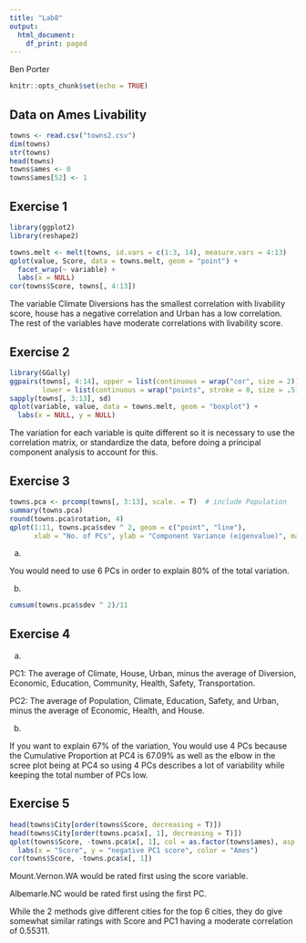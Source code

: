 ```yaml
---
title: "Lab8"
output:
  html_document:
    df_print: paged
---
```


Ben Porter

```r
knitr::opts_chunk$set(echo = TRUE)
```

## Data on Ames Livability
```r
towns <- read.csv("towns2.csv")
dim(towns)
str(towns)
head(towns)
towns$ames <- 0
towns$ames[52] <- 1
```

## Exercise 1
```r
library(ggplot2)
library(reshape2)

towns.melt <- melt(towns, id.vars = c(1:3, 14), measure.vars = 4:13)
qplot(value, Score, data = towns.melt, geom = "point") +
  facet_wrap(~ variable) +
  labs(x = NULL)
cor(towns$Score, towns[, 4:13])
```

The variable Climate Diversions has the smallest correlation with livability score, house has a negative correlation and Urban has a low correlation. The rest of the variables have moderate correlations with livability score.

## Exercise 2
```r
library(GGally)
ggpairs(towns[, 4:14], upper = list(continuous = wrap("cor", size = 2)),
        lower = list(continuous = wrap("points", stroke = 0, size = .5)))
sapply(towns[, 3:13], sd)
qplot(variable, value, data = towns.melt, geom = "boxplot") +
  labs(x = NULL, y = NULL)
```

The variation for each variable is quite different so it is necessary to use the correlation matrix, or standardize the data, before doing a principal component analysis to account for this.

## Exercise 3
```r
towns.pca <- prcomp(towns[, 3:13], scale. = T)  # include Population
summary(towns.pca)
round(towns.pca$rotation, 4)
qplot(1:11, towns.pca$sdev ^ 2, geom = c("point", "line"),
      xlab = "No. of PCs", ylab = "Component Variance (eigenvalue)", main = "Scree Plot")
```

a.

You would need to use 6 PCs in order to explain 80% of the total variation.

b.

```r
cumsum(towns.pca$sdev ^ 2)/11

```


## Exercise 4

a.

PC1: The average of Climate, House, Urban, minus the average of Diversion, Economic, Education, Community, Health, Safety, Transportation.

PC2: The average of Population, Climate, Education, Safety, and Urban, minus the average of Economic, Health, and House.

b.

If you want to explain 67% of the variation, You would use 4 PCs because the Cumulative Proportion at PC4 is 67.09% as well as the elbow in the scree plot being at PC4 so using 4 PCs describes a lot of variability while keeping the total number of PCs low.

## Exercise 5
```r
head(towns$City[order(towns$Score, decreasing = T)])
head(towns$City[order(towns.pca$x[, 1], decreasing = T)])
qplot(towns$Score, -towns.pca$x[, 1], col = as.factor(towns$ames), asp = 1) +
  labs(x = "Score", y = "negative PC1 score", color = "Ames")
cor(towns$Score, -towns.pca$x[, 1])
```

Mount.Vernon.WA would be rated first using the score variable.

Albemarle.NC would be rated first using the first PC.

While the 2 methods give different cities for the top 6 cities, they do give somewhat similar ratings with Score and PC1 having a moderate correlation of 0.55311.